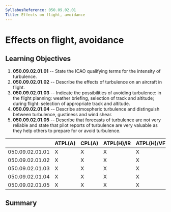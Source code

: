 ```yaml
---
SyllabusReference: 050.09.02.01
Title: Effects on flight, avoidance
---
```


# Effects on flight, avoidance

## Learning Objectives

1.  **050.09.02.01.01** -- State the ICAO qualifying terms for the intensity of
    turbulence.
2.  **050.09.02.01.02** -- Describe the effects of turbulence on an aircraft in
    flight.
3.  **050.09.02.01.03** -- Indicate the possibilities of avoiding turbulence: in
    the flight planning: weather briefing, selection of track and altitude;
    during flight: selection of appropriate track and altitude.
4.  **050.09.02.01.04** -- Describe atmospheric turbulence and distinguish
    between turbulence, gustiness and wind shear.
5.  **050.09.02.01.05** -- Describe that forecasts of turbulence are not very
    reliable and state that pilot reports of turbulence are very valuable as they
    help others to prepare for or avoid turbulence.

|                 | ATPL(A) | CPL(A) | ATPL(H)/IR | ATPL(H)/VFR | CPL(H) | IR  | CBIR(A) |
| --------------- | ------- | ------ | ---------- | ----------- | ------ | --- | ------- |
| 050.09.02.01.01 | X       | X      | X          | X           | X      | X   | X       |
| 050.09.02.01.02 | X       | X      | X          | X           | X      | X   | X       |
| 050.09.02.01.03 | X       | X      | X          | X           | X      | X   | X       |
| 050.09.02.01.04 | X       | X      | X          | X           | X      | X   | X       |
| 050.09.02.01.05 | X       | X      | X          | X           | X      | X   | X       |

## Summary
